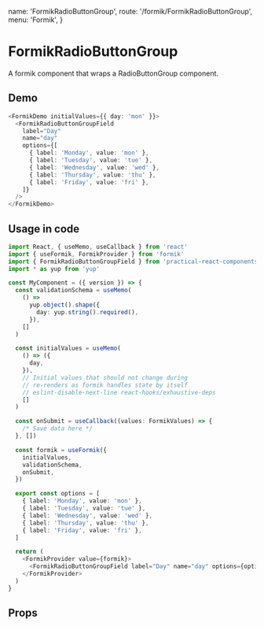   name: 'FormikRadioButtonGroup',
  route: '/formik/FormikRadioButtonGroup',
  menu: 'Formik',
}

# FormikRadioButtonGroup

A formik component that wraps a RadioButtonGroup component.

## Demo

```typescript type=demo
<FormikDemo initialValues={{ day: 'mon' }}>
  <FormikRadioButtonGroupField
    label="Day"
    name="day"
    options={[
      { label: 'Monday', value: 'mon' },
      { label: 'Tuesday', value: 'tue' },
      { label: 'Wednesday', value: 'wed' },
      { label: 'Thursday', value: 'thu' },
      { label: 'Friday', value: 'fri' },
    ]}
  />
</FormikDemo>
```

## Usage in code

```typescript
import React, { useMemo, useCallback } from 'react'
import { useFormik, FormikProvider } from 'formik'
import { FormikRadioButtonGroupField } from 'practical-react-components-formik'
import * as yup from 'yup'

const MyComponent = ({ version }) => {
  const validationSchema = useMemo(
    () =>
      yup.object().shape({
        day: yup.string().required(),
      }),
    []
  )

  const initialValues = useMemo(
    () => ({
      day,
    }),
    // Initial values that should not change during
    // re-renders as formik handles state by itself
    // eslint-disable-next-line react-hooks/exhaustive-deps
    []
  )

  const onSubmit = useCallback((values: FormikValues) => {
    /* Save data here */
  }, [])

  const formik = useFormik({
    initialValues,
    validationSchema,
    onSubmit,
  })

  export const options = [
    { label: 'Monday', value: 'mon' },
    { label: 'Tuesday', value: 'tue' },
    { label: 'Wednesday', value: 'wed' },
    { label: 'Thursday', value: 'thu' },
    { label: 'Friday', value: 'fri' },
  ]

  return (
    <FormikProvider value={formik}>
      <FormikRadioButtonGroupField label="Day" name="day" options={options} />
    </FormikProvider>
  )
}
```

## Props

<Props of="FormikRadioButtonGroup" />
